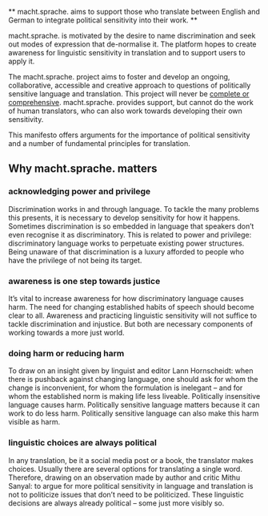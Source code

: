 ** macht.sprache. aims to support those who translate between English and German to integrate political sensitivity into their work. **

macht.sprache. is motivated by the desire to name discrimination and seek out modes of expression that de-normalise it. The platform hopes to create awareness for linguistic sensitivity in translation and to support users to apply it.

The macht.sprache. project aims to foster and develop an ongoing, collaborative, accessible and creative approach to questions of politically sensitive language and translation. This project will never be [complete or comprehensive](#change-and-incompleteness). macht.sprache. provides support, but cannot do the work of human translators, who can also work towards developing their own sensitivity.

This manifesto offers arguments for the importance of political sensitivity and a number of fundamental principles for translation.

<!--

<PullQuote author="Lann Hornscheidt">

When there is pushback against changing language, one should ask for whom the change is inconvenient, for whom the formulation is inelegant – and for whom the established norm is making life less liveable.

</PullQuote>

-->

## Why macht.sprache. matters

<Columns>

<div>

### acknowledging power and privilege

Discrimination works in and through language. To tackle the many problems this presents, it is necessary to develop sensitivity for how it happens. Sometimes discrimination is so embedded in language that speakers don’t even recognise it as discriminatory. This is related to power and privilege: discriminatory language works to perpetuate existing power structures. Being unaware of that discrimination is a luxury afforded to people who have the privilege of not being its target.

</div>
<div>

### awareness is one step towards justice

It’s vital to increase awareness for how discriminatory language causes harm. The need for changing established habits of speech should become clear to all. Awareness and practicing linguistic sensitivity will not suffice to tackle discrimination and injustice. But both are necessary components of working towards a more just world.

</div>
<div>

### doing harm or reducing harm

To draw on an insight given by linguist and editor Lann Hornscheidt: when there is pushback against changing language, one should ask for whom the change is inconvenient, for whom the formulation is inelegant – and for whom the established norm is making life less liveable. Politically insensitive language causes harm. Politically sensitive language matters because it can work to do less harm. Politically sensitive language can also make this harm visible as harm.

</div>
<div>

### linguistic choices are always political

In any translation, be it a social media post or a book, the translator makes choices. Usually there are several options for translating a single word. Therefore, drawing on an observation made by author and critic Mithu Sanyal: to argue for more political sensitivity in language and translation is not to politicize issues that don’t need to be politicized. These linguistic decisions are always already political – some just more visibly so.

</div>

</Columns>

